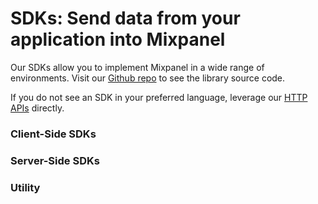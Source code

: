 # SDKs: Send data from your application into Mixpanel


Our SDKs allow you to implement Mixpanel in a wide range of environments. Visit our [Github repo](https://mixpanel.com/partners/integrations) to see the library source code.

If you do not see an SDK in your preferred language, leverage our [HTTP APIs](https://developer.mixpanel.com/reference/ingestion-api) directly.

### Client-Side SDKs

<Cards>
  <Card icon title="Javascript" href="/docs/tracking-methods/sdks/javascript" />
  <Card icon title="React Native" href="/docs/tracking-methods/sdks/react-native" />
  <Card icon title="Android" href="/docs/tracking-methods/sdks/android" />
  <Card icon title="iOS (Objective-C)" href="/docs/tracking-methods/sdks/ios" />
  <Card icon title="iOS (Swift)" href="/docs/tracking-methods/sdks/swift" />
  <Card icon title="Flutter" href="/docs/tracking-methods/sdks/flutter" />
  <Card icon title="Unity" href="/docs/tracking-methods/sdks/unity" />
</Cards>

### Server-Side SDKs

<Cards>
  <Card icon title="Python" href="/docs/tracking-methods/sdks/python" />
  <Card icon title="Node.js" href="/docs/tracking-methods/sdks/nodejs" />
  <Card icon title="Ruby" href="/docs/tracking-methods/sdks/ruby" />
  <Card icon title="PHP" href="/docs/tracking-methods/sdks/php" />
  <Card icon title="Go" href="/docs/tracking-methods/sdks/go" />
  <Card icon title="Java" href="/docs/tracking-methods/sdks/java" />
</Cards>

### Utility

<Cards>
  <Card icon title="Mixpanel-utils Module" href="https://github.com/mixpanel/mixpanel-utils" target="_blank" />
</Cards>
